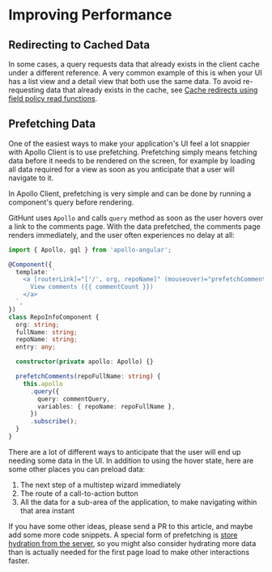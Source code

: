 # Improving Performance

## Redirecting to Cached Data

In some cases, a query requests data that already exists in the client cache under a different reference. A very common example of this is when your UI has a list view and a detail view that both use the same data. To avoid re-requesting data that already exists in the cache, see [Cache redirects using field policy read functions](../caching/advanced-topics#cache-redirects-using-field-policy-read-functions).

## Prefetching Data

One of the easiest ways to make your application's UI feel a lot snappier with Apollo Client is to use prefetching. Prefetching simply means fetching data before it needs to be rendered on the screen, for example by loading all data required for a view as soon as you anticipate that a user will navigate to it.

In Apollo Client, prefetching is very simple and can be done by running a component's query before rendering.

GitHunt uses `Apollo` and calls `query` method as soon as the user hovers over a link to the comments page.
With the data prefetched, the comments page renders immediately, and the user often experiences no delay at all:

```typescript
import { Apollo, gql } from 'apollo-angular';

@Component({
  template: `
    <a [routerLink]="['/', org, repoName]" (mouseover)="prefetchComments(fullName)">
      View comments ({{ commentCount }})
    </a>
  `,
})
class RepoInfoComponent {
  org: string;
  fullName: string;
  repoName: string;
  entry: any;

  constructor(private apollo: Apollo) {}

  prefetchComments(repoFullName: string) {
    this.apollo
      .query({
        query: commentQuery,
        variables: { repoName: repoFullName },
      })
      .subscribe();
  }
}
```

There are a lot of different ways to anticipate that the user will end up needing some data in the UI. In addition to using the hover state, here are some other places you can preload data:

1. The next step of a multistep wizard immediately
1. The route of a call-to-action button
1. All the data for a sub-area of the application, to make navigating within that area instant

If you have some other ideas, please send a PR to this article, and maybe add some more code snippets. A special form of prefetching is [store hydration from the server](./server-side-rendering#store-rehydration), so you might also consider hydrating more data than is actually needed for the first page load to make other interactions faster.
